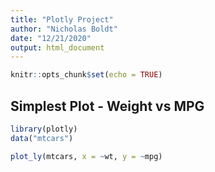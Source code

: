 ```yaml
---
title: "Plotly Project"
author: "Nicholas Boldt"
date: "12/21/2020"
output: html_document
---
```


```r
knitr::opts_chunk$set(echo = TRUE)
```

## Simplest Plot - Weight vs MPG

```r
library(plotly)
data("mtcars")

plot_ly(mtcars, x = ~wt, y = ~mpg)
```
